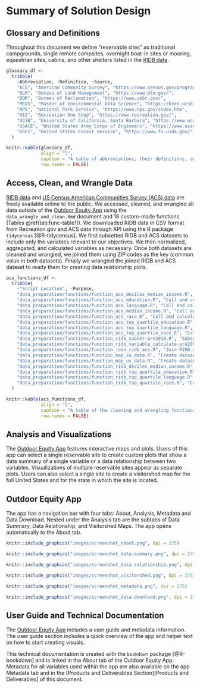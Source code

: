 # Summary of Solution Design

## Glossary and Definitions

Throughout this document we define “reservable sites” as traditional campgrounds, single remote campsites, overnight boat-in sites or mooring, equestrian sites, cabins, and other shelters listed in the [RIDB data](https://ridb.recreation.gov/).

```r
glossary_df <- 
  tribble(
    ~Abbreviation, ~Definition, ~Source,
    "ACS", "American Community Survey", "https://www.census.gov/programs-surveys/acs",
    "BLM", "Bureau of Land Management", "https://www.blm.gov/",
    "BOR", "Bureau of Reclamation", "https://www.usbr.gov/",
    "MEDS", "Master of Environmental Data Science", "https://bren.ucsb.edu/masters-programs/master-environmental-data-science",
    "NPS", "National Park Service", "https://www.nps.gov/index.htm",
    "R1S", "Recreation One Stop", "https://www.recreation.gov/",
    "UCSB", "University of California, Santa Barbara", "https://www.ucsb.edu/",
    "USACE", "United States Army Corps of Engineers", "https://www.usace.army.mil/",
    "USFS", "United States Forest Service", "https://www.fs.usda.gov/"
  )

knitr::kable(glossary_df,
             align = "l",
             caption = "A table of abbreviations, their definitions, and source URLS.",
             row.names = FALSE)
```



## Access, Clean, and Wrangle Data

[RIDB data](https://ridb.recreation.gov/) and [US Census American Communities Survey (ACS) data](https://www.census.gov/programs-surveys/acs/data.html) are freely available online to the public. We accessed, cleaned, and wrangled all data outside of the [Outdoor Equity App](https://shinyapps.bren.ucsb.edu/oe_app/) using the `data_wrangle_and_clean.Rmd` document and 18 custom-made functions (Tables \@ref(tab:func-table1)). We downloaded RIDB data in CSV format from Recreation.gov and ACS data through API using the R package `tidycensus` [@R-tidycensus]. We first subsetted RIDB and ACS datasets to include only the variables relevant to our objectives. We then normalized, aggregated, and calculated variables as necessary. Once both datasets are cleaned and wrangled, we joined them using ZIP codes as the key (common value in both datasets). Finally we wrangled the joined RIDB and ACS dataset to ready them for creating data relationship plots.


```r
acs_functions_df <- 
  tribble(
    ~"Script Location", ~Purpose,
    "data_preparation/functions/function_acs_deciles_median_income.R", "Calculate decile values of California census household median-income", 
    "data_preparation/functions/function_acs_education.R", "Call and calculate education percentages for given geographic area and state",
    "data_preparation/functions/function_acs_language.R", "Call and calculate language percentages for given geographic area and state",
    "data_preparation/functions/function_acs_median_income.R", "Call and calculate median-income percentages for given geographic area and state",
    "data_preparation/functions/function_acs_race.R", "Call and calculate race percentages for given geographic area and state",
    "data_preparation/functions/function_acs_top_quartile_education.R", "Calculate weighted third quartile value of California census education percentages",
    "data_preparation/functions/function_acs_top_quartile_language.R", "Calculate weighted third quartile value of California census language percentages",
    "data_preparation/functions/function_acs_top_quartile_race.R", "Calculate weighted third quartile value of California census race percentages",
    "data_preparation/functions/function_ridb_subset-pre2018.R", "Subset RIDB data",
    "data_preparation/functions/function_ridb_variable_calculate-pre2018.R", "Define, standardize, and aggregate values and calculated additional derived variables",
    "data_preparation/functions/function_join_ridb_acs.R", "Join RIDB and ACS data",
    "data_preparation/functions/function_map_ca_data.R", "Create dataset for California ZIP code visitorshed map",
    "data_preparation/functions/function_map_us_data.R", "Create dataset for US State visitorshed map",
    "data_preparation/functions/function_ridb_deciles_median_income.R", "Create dataset for median-income data relationship plots",
    "data_preparation/functions/function_ridb_top_quartile_education.R", "Create dataset for education data relationship plots",
    "data_preparation/functions/function_ridb_top_quartile_language.R", "Create dataset for language data relationship plots",
    "data_preparation/functions/function_ridb_top_quartile_race.R", "Create dataset for race data relationship plots"
  )

knitr::kable(acs_functions_df,
             align = "l",
             caption = "A table of the cleaning and wrangling functions created for the ACS and RIDB data and functions to create data sets for visitorshed maps and data relationship plots.",
             row.names = FALSE)
```


## Analysis and Visualizations

The [Outdoor Equity App](https://shinyapps.bren.ucsb.edu/oe_app/) features interactive maps and plots. Users of this app can select a single reservable site to create custom plots that show a data summary of a single variable or a data relationship between two variables. Visualizations of multiple reservable sites appear as separate plots. Users can also select a single site to create a visitorshed map for the full United States and for the state in which the site is located. 


## Outdoor Equity App

The app has a navigation bar with four tabs: About, Analysis, Metadata and Data Download. Nested under the Analysis tab are the subtabs of Data Summary, Data Relationship, and Visitorshed Maps. The app opens automatically to the About tab. 

```r
knitr::include_graphics("images/screenshot_about.png", dpi = 275)
```

```r
knitr::include_graphics("images/screenshot_data-summary.png", dpi = 275)
```

```r
knitr::include_graphics("images/screenshot_data-relationship.png", dpi = 275)
```

```r
knitr::include_graphics("images/screenshot_visitorshed.png", dpi = 275)
```

```r
knitr::include_graphics("images/screenshot_metadata.png", dpi = 275)
```

```r
knitr::include_graphics("images/screenshot_data-download.png", dpi = 275)
```


## User Guide and Technical Documentation

The [Outdoor Equity App](https://shinyapps.bren.ucsb.edu/oe_app/) includes a user guide and metadata information. The user guide section includes a quick overview of the app and helper text on how to start creating visuals. 

This technical documentation is created with the `bookdown` package [@R-bookdown] and is linked in the About tab of the Outdoor Equity App. Metadata for all variables used within the app are also available on the app Metadata tab and in the [Products and Deliverables Section][Products and Deliverables] of this document. 



